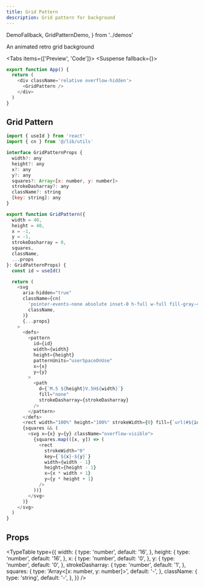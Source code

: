 ```yaml
---
title: Grid Pattern
description: Grid pattern for background
---
```


  DemoFallback,
  GridPatternDemo,
} from '../demos'


An animated retro grid background

<Tabs items={['Preview', 'Code']}>
  <Tab value="Preview">
  <Suspense fallback={<DemoFallback/>}>
    <GridPatternDemo />
  </Suspense>
  </Tab>
  <Tab value="Code">
  ```js
  export function App() {
    return (
      <div className='relative overflow-hidden'>
        <GridPattern />
      </div>
    )
  }
  ```
  </Tab>
</Tabs>

## Grid Pattern

```js title="grid-pattern.tsx"
import { useId } from 'react'
import { cn } from '@/lib/utils'

interface GridPatternProps {
  width?: any
  height?: any
  x?: any
  y?: any
  squares?: Array<[x: number, y: number]>
  strokeDasharray?: any
  className?: string
  [key: string]: any
}

export function GridPattern({
  width = 40,
  height = 40,
  x = -1,
  y = -1,
  strokeDasharray = 0,
  squares,
  className,
  ...props
}: GridPatternProps) {
  const id = useId()

  return (
    <svg
      aria-hidden="true"
      className={cn(
        'pointer-events-none absolute inset-0 h-full w-full fill-gray-400/30 stroke-gray-400/30',
        className,
      )}
      {...props}
    >
      <defs>
        <pattern
          id={id}
          width={width}
          height={height}
          patternUnits="userSpaceOnUse"
          x={x}
          y={y}
        >
          <path
            d={`M.5 ${height}V.5H${width}`}
            fill="none"
            strokeDasharray={strokeDasharray}
          />
        </pattern>
      </defs>
      <rect width="100%" height="100%" strokeWidth={0} fill={`url(#${id})`} />
      {squares && (
        <svg x={x} y={y} className="overflow-visible">
          {squares.map(([x, y]) => (
            <rect
              strokeWidth="0"
              key={`${x}-${y}`}
              width={width - 1}
              height={height - 1}
              x={x * width + 1}
              y={y * height + 1}
            />
          ))}
        </svg>
      )}
    </svg>
  )
}
```

## Props

<TypeTable
  type={{
    width: {
      type: 'number',
      default: '16',
    },
    height: {
      type: 'number',
      default: '16',
    },
    x: {
      type: 'number',
      default: '0',
    },
    y: {
      type: 'number',
      default: '0',
    },
    strokeDasharray: {
      type: 'number',
      default: '1',
    },
    squares: {
      type: 'Array<[x: number, y: number]>',
      default: '-',
    },
    className: {
      type: 'string',
      default: '-',
    },
  }}
/>
